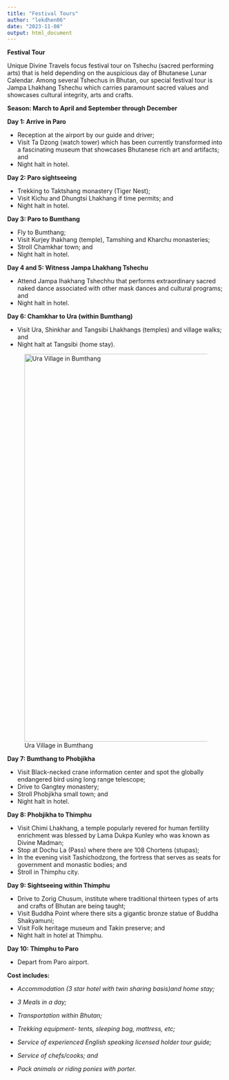 ```yaml
---
title: "Festival Tours"
author: "lekdhen06"
date: "2023-11-08"
output: html_document
---
```


**Festival Tour**

Unique Divine Travels focus festival tour on Tshechu (sacred performing arts) that is held depending on the auspicious day of Bhutanese Lunar Calendar. Among several Tshechus in Bhutan, our special festival tour is Jampa Lhakhang Tshechu which carries paramount sacred values and showcases cultural integrity, arts and crafts.

**Season: March to April and September through December**

**Day 1: Arrive in Paro**

-   Reception at the airport by our guide and driver;
-   Visit Ta Dzong (watch tower) which has been currently transformed into a fascinating museum that showcases Bhutanese rich art and artifacts; and
-   Night halt in hotel.

**Day 2: Paro sightseeing**

-   Trekking to Taktshang monastery (Tiger Nest);
-   Visit Kichu and Dhungtsi Lhakhang if time permits; and
-   Night halt in hotel.

**Day 3: Paro to Bumthang**

-   Fly to Bumthang;
-   Visit Kurjey lhakhang (temple), Tamshing and Kharchu monasteries;
-   Stroll Chamkhar town; and
-   Night halt in hotel.

**Day 4 and 5: Witness Jampa Lhakhang Tshechu**

-   Attend Jampa lhakhang Tshechhu that performs extraordinary sacred naked dance associated with other mask dances and cultural programs; and
-   Night halt in hotel.

**Day 6: Chamkhar to Ura (within Bumthang)**

-   Visit Ura, Shinkhar and Tangsibi Lhakhangs (temples) and village walks; and
-   Night halt at Tangsibi (home stay).

![Ura Village in Bumthang](/img/Ura-Bumthang.jpg){width="900"}

**Day 7: Bumthang to Phobjikha**

-   Visit Black-necked crane information center and spot the globally endangered bird using long range telescope;
-   Drive to Gangtey monastery;
-   Stroll Phobjikha small town; and
-   Night halt in hotel.

**Day 8: Phobjikha to Thimphu**

-   Visit Chimi Lhakhang, a temple popularly revered for human fertility enrichment was blessed by Lama Dukpa Kunley who was known as Divine Madman;
-   Stop at Dochu La (Pass) where there are 108 Chortens (stupas);
-   In the evening visit Tashichodzong, the fortress that serves as seats for government and monastic bodies; and
-   Stroll in Thimphu city.

**Day 9: Sightseeing within Thimphu**

-   Drive to Zorig Chusum, institute where traditional thirteen types of arts and crafts of Bhutan are being taught;
-   Visit Buddha Point where there sits a gigantic bronze statue of Buddha Shakyamuni;
-   Visit Folk heritage museum and Takin preserve; and
-   Night halt in hotel at Thimphu.

**Day 10: Thimphu to Paro**

-   Depart from Paro airport.

**Cost includes:**

-   *Accommodation (3 star hotel with twin sharing basis)and home stay;*

-   *3 Meals in a day;*

-   *Transportation within Bhutan;*

-   *Trekking equipment- tents, sleeping bag, mattress, etc;*

-   *Service of experienced English speaking licensed holder tour guide;*

-   *Service of chefs/cooks; and*

-   *Pack animals or riding ponies with porter.*
